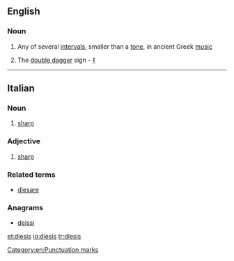 ==English==

===Noun===
{{en-noun|dieses}}

# {{music}} Any of several [[interval]]s, smaller than a [[tone]], in ancient Greek [[music]]
# The [[double dagger]] sign - [[‡]]

[[Category:en:Punctuation marks]]

----

==Italian==

===Noun===
{{infl|it|noun}} {{m|inv}}

# {{music|lang=it}} [[sharp]]

===Adjective===
{{infl|it|adjective}} {{inv}}

# {{music|lang=it}} [[sharp]]

===Related terms===
* [[diesare]]

===Anagrams===
* [[deissi#Italian|deissi]]

[[et:diesis]]
[[io:diesis]]
[[tr:diesis]]